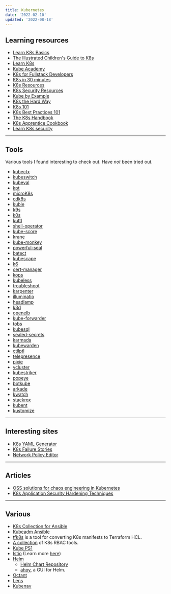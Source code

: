 ```yaml
---
title: Kubernetes
date: '2022-02-10'
updated: '2022-08-18'
---
```


## Learning resources

-   [Learn K8s Basics](https://kubernetes.io/docs/tutorials/kubernetes-basics/)
-   [The Illustrated Children's Guide to K8s](https://www.cncf.io/phippy/the-childrens-illustrated-guide-to-kubernetes/)
-   [Learn K8s](https://learnk8s.io/)
-   [Kube Academy](https://kube.academy/)
-   [K8s for Fullstack Developers](https://www.digitalocean.com/community/curriculums/kubernetes-for-full-stack-developers)
-   [K8s in 30 minutes](https://github.com/r0hi7/k8s-In-30Mins)
-   [K8s Resources](https://github.com/ramitsurana/awesome-kubernetes)
-   [K8s Security Resources](https://github.com/magnologan/awesome-k8s-security)
-   [Kube by Example](https://kubebyexample.com/)
-   [K8s the Hard Way](https://github.com/kelseyhightower/kubernetes-the-hard-way)
-   [K8s 101](https://luminousmen.com/post/kubernetes-101)
-   [K8s Best Practices 101](https://github.com/diegolnasc/kubernetes-best-practices)
-   [The K8s Handbook](https://www.freecodecamp.org/news/the-kubernetes-handbook/)
-   [K8s Apprentice Cookbook](https://aveuiller.github.io/kubernetes_apprentice_cookbook.html)
-   [Learn K8s security](https://github.com/madhuakula/kubernetes-goat)

---

## Tools

Various tools I found interesting to check out. Have _not_ been tried out.

-   [kubectx](https://github.com/ahmetb/kubectx/)
-   [kubeswitch](https://github.com/danielfoehrKn/kubeswitch)
-   [kubeval](https://kubeval.instrumenta.dev/)
-   [kpt](https://github.com/GoogleContainerTools/kpt)
-   [microK8s](https://microk8s.io/)
-   [cdk8s](https://cdk8s.io/)
-   [kubie](https://github.com/sbstp/kubie)
-   [k9s](https://k9scli.io/)
-   [k0s](https://k0sproject.io/)
-   [kuttl](https://kuttl.dev/)
-   [shell-operator](https://github.com/flant/shell-operator)
-   [kube-score](https://github.com/zegl/kube-score)
-   [krane](https://github.com/appvia/krane)
-   [kube-monkey](https://github.com/asobti/kube-monkey)
-   [powerful-seal](https://github.com/powerfulseal/powerfulseal)
-   [batect](https://batect.dev/)
-   [kubescape](https://github.com/armosec/kubescape)
-   [k6](https://github.com/grafana/k6)
-   [cert-manager](https://cert-manager.io/)
-   [kops](https://github.com/kubernetes/kops)
-   [kubeless](https://kubeless.io/)
-   [troubleshoot](https://troubleshoot.sh/)
-   [karpenter](https://github.com/awslabs/karpenter)
-   [illuminatio](https://github.com/inovex/illuminatio)
-   [headlamp](https://github.com/kinvolk/headlamp)
-   [k3d](https://github.com/rancher/k3d)
-   [openelb](https://github.com/kubesphere/openelb)
-   [kube-forwarder](https://github.com/pixel-point/kube-forwarder)
-   [tobs](https://github.com/timescale/tobs)
-   [kubesql](https://github.com/Dentrax/kubesql)
-   [sealed-secrets](https://github.com/bitnami-labs/sealed-secrets)
-   [karmada](https://github.com/karmada-io/karmada)
-   [kubewarden](https://www.kubewarden.io/)
-   [ctilptl](https://github.com/tilt-dev/ctlptl)
-   [telepresence](https://github.com/telepresenceio/telepresence)
-   [pixie](https://px.dev/)
-   [vcluster](https://github.com/loft-sh/vcluster)
-   [kubestriker](https://github.com/vchinnipilli/kubestriker)
-   [popeye](https://github.com/derailed/popeye)
-   [botkube](https://www.botkube.io/)
-   [arkade](https://github.com/alexellis/arkade)
-   [kwatch](https://github.com/abahmed/kwatch)
-   [stackrox](https://github.com/stackrox/stackrox)
-   [kubent](https://github.com/doitintl/kube-no-trouble)
-   [kustomize](https://kustomize.io/)

---

## Interesting sites

-   [K8s YAML Generator](https://k8syaml.com/)
-   [K8s Failure Stories](https://k8s.af/)
-   [Network Policy Editor](https://editor.cilium.io/)

---

## Articles

-   [OSS solutions for chaos engineering in Kubernetes](https://blog.flant.com/chaos-engineering-in-kubernetes-open-source-tools/)
-   [K8s Application Security Hardening Techniques](https://blog.aquasec.com/kubernetes-hardening-techniques)

---

## Various

-   [K8s Collection for Ansible](https://github.com/ansible-collections/kubernetes.core)
-   [Kubeadm Ansible](https://github.com/kairen/kubeadm-ansible)
-   [tfk8s](https://github.com/jrhouston/tfk8s) is a tool for converting K8s manifests to Terraform HCL.
-   [A collection](https://github.com/mhausenblas/rbac.dev) of K8s RBAC tools.
-   [Kube PS1](https://github.com/jonmosco/kube-ps1)
-   [Istio](https://istio.io/) (Learn more [here](https://github.com/askmeegs/learn-istio))
-   [Helm](https://helm.sh/)
    -   [Helm Chart Repository](https://chartmuseum.com/)
    -   [ahoy](https://github.com/oslabs-beta/Ahoy), a GUI for Helm.
-   [Octant](https://octant.dev/)
-   [Lens](https://github.com/lensapp/lens)
-   [Kubenav](https://github.com/kubenav/kubenav)
